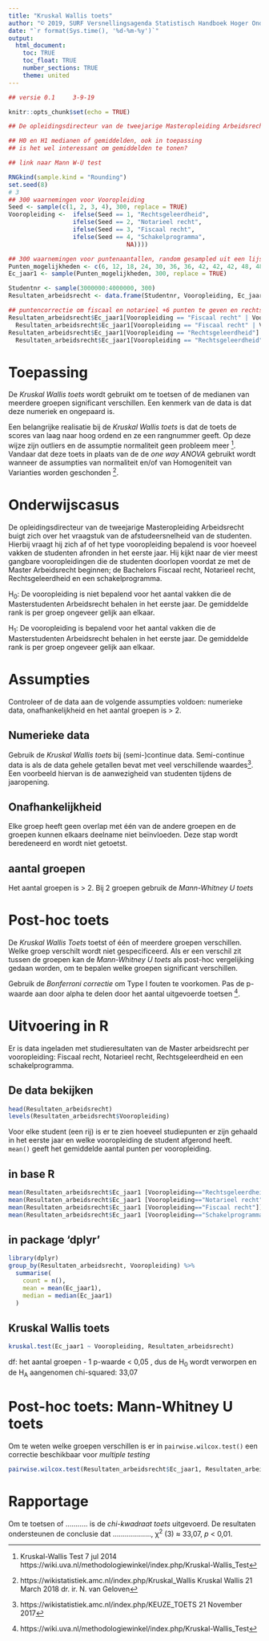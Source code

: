 ```yaml
---
title: "Kruskal Wallis toets"
author: "© 2019, SURF Versnellingsagenda Statistisch Handboek Hoger Onderwijs"
date: "`r format(Sys.time(), '%d-%m-%y')`"
output: 
  html_document:
    toc: TRUE
    toc_float: TRUE
    number_sections: TRUE
    theme: united
---
```


``` r
## versie 0.1     3-9-19
```

```r
knitr::opts_chunk$set(echo = TRUE)
```

```r
## De opleidingsdirecteur van de tweejarige Masteropleiding Arbeidsrecht vraagt zich af of de vooropleiding van zijn studenten te maken heeft met hoe snel zij afstuderen. Zij bekijkt daarom het aantal punten behaald in het eerste jaar naar vooropleiding. Zij vraagt zich af: Welke vooropleidng levert de studenten die het meeste punten halen?

## H0 en H1 medianen of gemiddelden, ook in toepassing 
## is het wel interessant om gemiddelden te tonen? 

## link naar Mann W-U test 

RNGkind(sample.kind = "Rounding")
set.seed(8)
# 3
## 300 waarnemingen voor Vooropleiding
Seed <- sample(c(1, 2, 3, 4), 300, replace = TRUE)
Vooropleiding <-  ifelse(Seed == 1, "Rechtsgeleerdheid", 
                  ifelse(Seed == 2, "Notarieel recht",
                  ifelse(Seed == 3, "Fiscaal recht",
                  ifelse(Seed == 4, "Schakelprogramma",
                                 NA))))

## 300 waarnemingen voor puntenaantallen, random gesampled uit een lijst mogelijkheden
Punten_mogelijkheden <- c(6, 12, 18, 24, 30, 36, 36, 42, 42, 42, 48, 48, 48, 48, 54, 54, 54, 60, 60, 60, 60, 60, 60)
Ec_jaar1 <- sample(Punten_mogelijkheden, 300, replace = TRUE)

Studentnr <- sample(3000000:4000000, 300)
Resultaten_arbeidsrecht <- data.frame(Studentnr, Vooropleiding, Ec_jaar1)

## puntencorrectie om fiscaal en notarieel +6 punten te geven en rechtsgeleerdheid -6 punten
Resultaten_arbeidsrecht$Ec_jaar1[Vooropleiding == "Fiscaal recht" | Vooropleiding == "Notarieel recht"] <-
  Resultaten_arbeidsrecht$Ec_jaar1[Vooropleiding == "Fiscaal recht" | Vooropleiding == "Notarieel recht"] + 6
Resultaten_arbeidsrecht$Ec_jaar1[Vooropleiding == "Rechtsgeleerdheid"] <-
  Resultaten_arbeidsrecht$Ec_jaar1[Vooropleiding == "Rechtsgeleerdheid"] - 6
```

# Toepassing
De *Kruskal Wallis toets* wordt gebruikt om te toetsen of de medianen van meerdere groepen significant verschillen. Een kenmerk van de data is dat deze numeriek en ongepaard is.  

Een belangrijke realisatie bij de *Kruskal Wallis toets* is dat de toets de scores van laag naar hoog ordend en ze een rangnummer geeft. Op deze wijze zijn outliers en de assumptie normaliteit geen probleem meer [^1]. Vandaar dat deze toets in plaats van de de *one way ANOVA* gebruikt wordt wanneer de assumpties van normaliteit en/of van Homogeniteit van Varianties worden geschonden [^2].  

# Onderwijscasus
De opleidingsdirecteur van de tweejarige Masteropleiding Arbeidsrecht buigt zich over het vraagstuk van de afstudeersnelheid van de studenten. Hierbij vraagt hij zich af of het type vooropleiding bepalend is voor hoeveel vakken de studenten afronden in het eerste jaar. Hij kijkt naar de vier meest gangbare vooropleidingen die de studenten doorlopen voordat ze met de Master Arbeidsrecht beginnen; de Bachelors Fiscaal recht, Notarieel recht, Rechtsgeleerdheid en een schakelprogramma.  

H~0~: De vooropleiding is niet bepalend voor het aantal vakken die de Masterstudenten Arbeidsrecht behalen in het eerste jaar. De gemiddelde rank is per groep ongeveer gelijk aan elkaar. 

H~1~: De vooropleiding is bepalend voor het aantal vakken die de Masterstudenten Arbeidsrecht behalen in het eerste jaar. De gemiddelde rank is per groep ongeveer gelijk aan elkaar. 

# Assumpties
Controleer of de data aan de volgende assumpties voldoen: numerieke data, onafhankelijkheid en het aantal groepen is > 2. 

## Numerieke data
Gebruik de *Kruskal Wallis toets* bij (semi-)continue data. Semi-continue data is als de data gehele getallen bevat met veel verschillende waardes[^3]. Een voorbeeld hiervan is de aanwezigheid van studenten tijdens de jaaropening. 

## Onafhankelijkheid 
Elke groep heeft geen overlap met één van de andere groepen en de groepen kunnen elkaars deelname niet beïnvloeden. Deze stap wordt beredeneerd en wordt niet getoetst.  

## aantal groepen
Het aantal groepen is > 2. Bij 2 groepen gebruik de *Mann-Whitney U toets*

# Post-hoc toets 
De *Kruskal Wallis Toets* toetst of één of meerdere groepen verschillen. Welke groep verschilt wordt niet gespecificeerd. Als er een verschil zit tussen de groepen kan de *Mann-Whitney U toets* als post-hoc vergelijking gedaan worden, om te bepalen welke groepen significant verschillen. 

Gebruik de *Bonferroni correctie* om Type I fouten te voorkomen. Pas de p-waarde aan door alpha te delen door het aantal uitgevoerde toetsen [^4].

# Uitvoering in R
Er is data ingeladen met studieresultaten van de Master arbeidsrecht per vooropleiding: Fiscaal recht, Notarieel recht, Rechtsgeleerdheid en een schakelprogramma.

## De data bekijken
```r
head(Resultaten_arbeidsrecht)
levels(Resultaten_arbeidsrecht$Vooropleiding)
```
Voor elke student (een rij) is er te zien hoeveel studiepunten er zijn gehaald in het eerste jaar en welke vooropleiding de student afgerond heeft.  
`mean()` geeft het gemiddelde aantal punten per vooropleiding.

## in base R
``` r
mean(Resultaten_arbeidsrecht$Ec_jaar1 [Vooropleiding=="Rechtsgeleerdheid"])
mean(Resultaten_arbeidsrecht$Ec_jaar1 [Vooropleiding=="Notarieel recht"])
mean(Resultaten_arbeidsrecht$Ec_jaar1 [Vooropleiding=="Fiscaal recht"])
mean(Resultaten_arbeidsrecht$Ec_jaar1 [Vooropleiding=="Schakelprogramma"])
```

## in package 'dplyr'
``` r
library(dplyr)
group_by(Resultaten_arbeidsrecht, Vooropleiding) %>%
  summarise(
    count = n(),
    mean = mean(Ec_jaar1),
    median = median(Ec_jaar1)
  )
```

## Kruskal Wallis toets

```r
kruskal.test(Ec_jaar1 ~ Vooropleiding, Resultaten_arbeidsrecht)
```
df: het aantal groepen - 1
p-waarde < 0,05 , dus de H~0~ wordt verworpen en de H~A~ aangenomen 
chi-squared: 33,07 

# Post-hoc toets: Mann-Whitney U toets
Om te weten welke groepen verschillen is er in `pairwise.wilcox.test()` een correctie beschikbaar voor *multiple testing*
``` r
pairwise.wilcox.test(Resultaten_arbeidsrecht$Ec_jaar1, Resultaten_arbeidsrecht$Vooropleiding, p.adjust.method = "bonferroni")
```
# Rapportage
Om te toetsen of ........... is de *chi-kwadraat toets* uitgevoerd. De resultaten ondersteunen de conclusie dat ..................., χ^2^ (3) ≈ 33,07, *p* < 0,01.

[^1]: Kruskal-Wallis Test 7 jul 2014 https://wiki.uva.nl/methodologiewinkel/index.php/Kruskal-Wallis_Test 
[^2]: https://wikistatistiek.amc.nl/index.php/Kruskal_Wallis Kruskal Wallis 21 March 2018 	dr. ir. N. van Geloven
[^3]: https://wikistatistiek.amc.nl/index.php/KEUZE_TOETS  21 November 2017
[^4]: https://wiki.uva.nl/methodologiewinkel/index.php/Kruskal-Wallis_Test